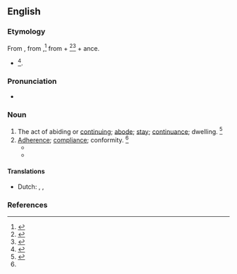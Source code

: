 ==English==

===Etymology===
From {{inh|en|enm|abiden}}, from {{inh|en|ang|ābīdan||wait}},<ref>{{R:OCD2|page=2}}</ref> from {{m|ang|ā}} + {{m|ang|bīdan||to bide, remain}}<ref>{{R:American Heritage Dictionary|edition=1971|page=3}}</ref><ref>{{R:MW3 1976|page=3}}</ref> + ance.
* {{suffix|en|abide|ance}}<ref>{{R:CDOE|page=3}}</ref>.

===Pronunciation===
* {{a|US}} {{IPA|en|/əˈbaɪd.n̩s/|/əˈbaɪd.n̩ts/}}
{{audio|en|EN-Abidance.ogg|Audio}}

===Noun===
{{en-noun}}

# The act of abiding or [[continuing]]; [[abode]]; [[stay]]; [[continuance]]; dwelling. {{defdate|Early 17<sup>th</sup> century.}}<ref name=SOED>{{R:SOED5|page=4}}</ref>
# [[adherence|Adherence]]; [[compliance]]; conformity. {{defdate|Early 19<sup>th</sup> century.}}<ref name=SOED/>
#* {{quote-book|en|year=1840|title=The history of the holy war|page=262|author=Thomas Fuller|passage=No wonder then, though the Christians had no longer abidance in the holy hill of Palestine (though this I confess, is but the bark of the text), driving that trade wherewith none ever thrived, the breaking of promises; wherewith one may for a way fairly spread his train, but he will moult his feathers soon after.|url=http://books.google.com/books?id=kok-AAAAYAAJ}}
#* {{quote-book|en|year=1862|passage=A judicious '''abidance''' by rules, and holding to the results of experience, are good; but not less so, are a judicious setting aside of rules, and a declining to be bound by incomplete experience.|title=Organization in daily life: an essay|page=78|url=http://books.google.com/books?id=AWAAAAAAMAAJ|author=Sir Arthur Helps}}

====Translations====
{{trans-top|compliance}}
* Dutch: {{t+|nl|naleving|m}}, {{t|nl|nakomen van|n}},
{{trans-mid}}
{{trans-bottom}}

===References===
<references/>